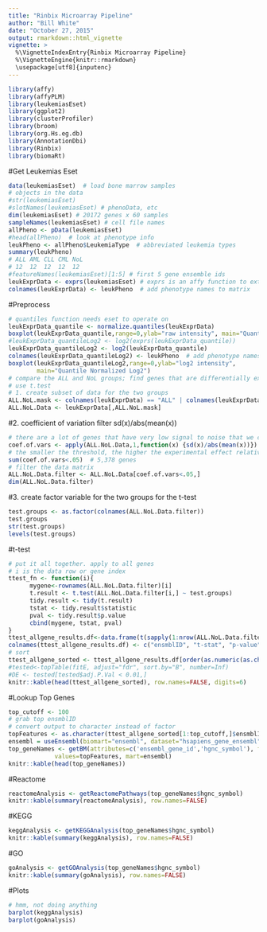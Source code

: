 ```yaml
---
title: "Rinbix Microarray Pipeline"
author: "Bill White"
date: "October 27, 2015"
output: rmarkdown::html_vignette
vignette: >
  %\VignetteIndexEntry{Rinbix Microarray Pipeline}
  %\VignetteEngine{knitr::rmarkdown}
  \usepackage[utf8]{inputenc}
---
```


```r
library(affy)
library(affyPLM)
library(leukemiasEset)
library(ggplot2)
library(clusterProfiler)
library(broom)
library(org.Hs.eg.db)
library(AnnotationDbi)
library(Rinbix)
library(biomaRt)
```

#Get Leukemias Eset

```r
data(leukemiasEset)  # load bone marrow samples
# objects in the data
#str(leukemiasEset)
#slotNames(leukemiasEset) # phenoData, etc
dim(leukemiasEset) # 20172 genes x 60 samples
sampleNames(leukemiasEset) # cell file names
allPheno <- pData(leukemiasEset)
#head(allPheno)  # look at phenotype info
leukPheno <- allPheno$LeukemiaType  # abbreviated leukemia types
summary(leukPheno)
# ALL AML CLL CML NoL 
# 12  12  12  12  12 
#featureNames(leukemiasEset)[1:5] # first 5 gene ensemble ids
leukExprData <- exprs(leukemiasEset) # exprs is an affy function to extract expression data from eset
colnames(leukExprData) <- leukPheno  # add phenotype names to matrix
```

#Preprocess

```r
# quantiles function needs eset to operate on
leukExprData_quantile <- normalize.quantiles(leukExprData)
boxplot(leukExprData_quantile,range=0,ylab="raw intensity", main="Quantile Normalized")
#leukExprData_quantileLog2 <- log2(exprs(leukExprData_quantile))
leukExprData_quantileLog2 <- log2(leukExprData_quantile)
colnames(leukExprData_quantileLog2) <- leukPheno  # add phenotype names to matrix
boxplot(leukExprData_quantileLog2,range=0,ylab="log2 intensity", 
        main="Quantile Normalized Log2")
# compare the ALL and NoL groups; find genes that are differentially expressed between groups
# use t.test
# 1. create subset of data for the two groups
ALL.NoL.mask <- colnames(leukExprData) == "ALL" | colnames(leukExprData) == "NoL"
ALL.NoL.Data <- leukExprData[,ALL.NoL.mask]
```

#2. coefficient of variation filter sd(x)/abs(mean(x))

```r
# there are a lot of genes that have very low signal to noise that we can get rid of.
coef.of.vars <- apply(ALL.NoL.Data,1,function(x) {sd(x)/abs(mean(x))})
# the smaller the threshold, the higher the experimental effect relative to the measurement precision
sum(coef.of.vars<.05)  # 5,378 genes
# filter the data matrix
ALL.NoL.Data.filter <- ALL.NoL.Data[coef.of.vars<.05,]
dim(ALL.NoL.Data.filter)
```

#3. create factor variable for the two groups for the t-test

```r
test.groups <- as.factor(colnames(ALL.NoL.Data.filter))
test.groups
str(test.groups)
levels(test.groups)
```

#t-test

```r
# put it all together. apply to all genes
# i is the data row or gene index
ttest_fn <- function(i){
      mygene<-rownames(ALL.NoL.Data.filter)[i]
      t.result <- t.test(ALL.NoL.Data.filter[i,] ~ test.groups)
      tidy.result <- tidy(t.result)
      tstat <- tidy.result$statistic
      pval <- tidy.result$p.value
      cbind(mygene, tstat, pval)    
} 
ttest_allgene_results.df<-data.frame(t(sapply(1:nrow(ALL.NoL.Data.filter), ttest_fn)))
colnames(ttest_allgene_results.df) <- c("ensmblID", "t-stat", "p-value")
# sort
ttest_allgene_sorted <- ttest_allgene_results.df[order(as.numeric(as.character(ttest_allgene_results.df$"p-value"))), ]
#tested<-topTable(fitE, adjust="fdr", sort.by="B", number=Inf)
#DE <- tested[tested$adj.P.Val < 0.01,]
knitr::kable(head(ttest_allgene_sorted), row.names=FALSE, digits=6)
```

#Lookup Top Genes

```r
top_cutoff <- 100
# grab top ensmblID 
# convert output to character instead of factor
topFeatures <- as.character(ttest_allgene_sorted[1:top_cutoff,]$ensmblID)
ensembl = useEnsembl(biomart="ensembl", dataset="hsapiens_gene_ensembl")
top_geneNames <- getBM(attributes=c('ensembl_gene_id','hgnc_symbol'), filters='ensembl_gene_id', 
             values=topFeatures, mart=ensembl)
knitr::kable(head(top_geneNames))
```

#Reactome

```r
reactomeAnalysis <- getReactomePathways(top_geneNames$hgnc_symbol)
knitr::kable(summary(reactomeAnalysis), row.names=FALSE)
```

#KEGG

```r
keggAnalysis <- getKEGGAnalysis(top_geneNames$hgnc_symbol)
knitr::kable(summary(keggAnalysis), row.names=FALSE)
```

#GO

```r
goAnalysis <- getGOAnalysis(top_geneNames$hgnc_symbol)
knitr::kable(summary(goAnalysis), row.names=FALSE)
```

#Plots

```r
# hmm, not doing anything
barplot(keggAnalysis)
barplot(goAnalysis)
```
